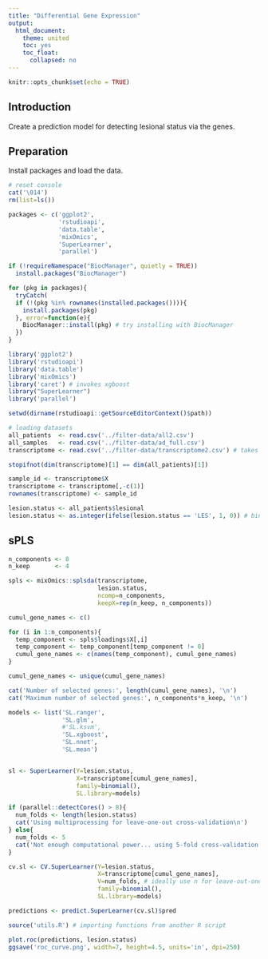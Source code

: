```yaml
---
title: "Differential Gene Expression"
output:
  html_document:
    theme: united
    toc: yes
    toc_float:
      collapsed: no
---
```


```r
knitr::opts_chunk$set(echo = TRUE)
```


## Introduction

Create a prediction model for detecting lesional status via the genes.


## Preparation

Install packages and load the data. 

```r
# reset console
cat('\014')
rm(list=ls())

packages <- c('ggplot2',
              'rstudioapi',
              'data.table',
              'mixOmics',
              'SuperLearner',
              'parallel')

if (!requireNamespace("BiocManager", quietly = TRUE))
  install.packages("BiocManager")

for (pkg in packages){
  tryCatch(
  if (!(pkg %in% rownames(installed.packages()))){
    install.packages(pkg)
  }, error=function(e){
    BiocManager::install(pkg) # try installing with BiocManager
  })
}

library('ggplot2')
library('rstudioapi')
library('data.table')
library('mixOmics')
library('caret') # invokes xgboost
library("SuperLearner")
library('parallel')

setwd(dirname(rstudioapi::getSourceEditorContext()$path))

# loading datasets
all_patients  <- read.csv('../filter-data/all2.csv')
all_samples   <- read.csv('../filter-data/ad_full.csv')
transcriptome <- read.csv('../filter-data/transcriptome2.csv') # takes a while to load

stopifnot(dim(transcriptome)[1] == dim(all_patients)[1])

sample_id <- transcriptome$X
transcriptome <- transcriptome[,-c(1)]
rownames(transcriptome) <- sample_id

lesion.status <- all_patients$lesional
lesion.status <- as.integer(ifelse(lesion.status == 'LES', 1, 0)) # binary encoding

```


## sPLS

```r

n_components <- 8
n_keep       <- 4

spls <- mixOmics::splsda(transcriptome, 
                         lesion.status, 
                         ncomp=n_components,
                         keepX=rep(n_keep, n_components))

cumul_gene_names <- c()

for (i in 1:n_components){
  temp_component <- spls$loadings$X[,i]
  temp_component <- temp_component[temp_component != 0]
  cumul_gene_names <- c(names(temp_component), cumul_gene_names)
}

cumul_gene_names <- unique(cumul_gene_names)

cat('Number of selected genes:', length(cumul_gene_names), '\n')
cat('Maximum number of selected genes:', n_components*n_keep, '\n')

models <- list('SL.ranger', 
               'SL.glm', 
               #'SL.ksvm',
               'SL.xgboost',
               'SL.nnet',
               'SL.mean')


sl <- SuperLearner(Y=lesion.status,
                   X=transcriptome[cumul_gene_names],
                   family=binomial(),
                   SL.library=models)

if (parallel::detectCores() > 8){
  num_folds <- length(lesion.status)
  cat('Using multiprocessing for leave-one-out cross-validation\n')
} else{
  num_folds <- 5
  cat('Not enough computational power... using 5-fold cross-validation')
}

cv.sl <- CV.SuperLearner(Y=lesion.status,
                         X=transcriptome[cumul_gene_names],
                         V=num_folds, # ideally use n for leave-out-one cross-validation
                         family=binomial(),
                         SL.library=models)

predictions <- predict.SuperLearner(cv.sl)$pred

source('utils.R') # importing functions from another R script

plot.roc(predictions, lesion.status)
ggsave('roc_curve.png', width=7, height=4.5, units='in', dpi=250)
```

